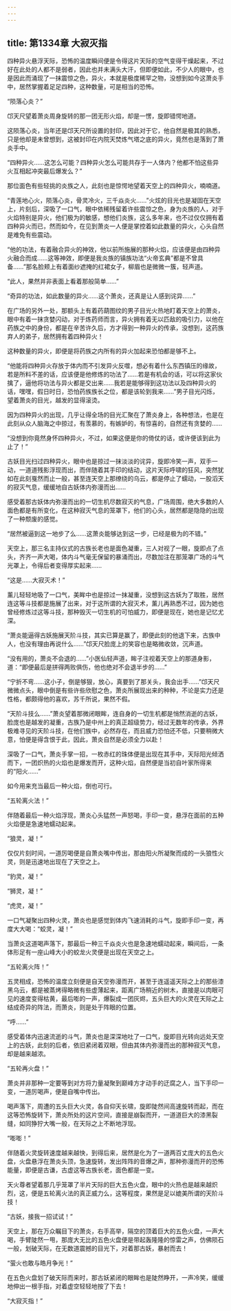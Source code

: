 ```yaml
---
---
---
```

title: 第1334章 大寂灭指
---



四种异火悬浮天际，恐怖的温度瞬间便是令得这片天际的空气变得干燥起来，不过好在此处的人都不是弱者，因此也并未满头大汗，但即便如此，不少人的眼中，也是因此而涌现了一抹震惊之色，异火，本就是极度稀罕之物，没想到如今这萧炎手中，居然掌握着足足四种，这种数量，可是相当的恐怖。

“陨落心炎？”

邙天尺望着萧炎周身旋转的那一团无形火焰，却是一愣，旋即错愕地道。

这陨落心炎，当年还是邙天尺所设置的封印，因此对于它，他自然是极其的熟悉，只是他却是未曾想到，这被封印在内院天焚炼气塔之底的异火，竟然也是落到了萧炎手中。

“四种异火……这怎么可能？四种异火怎么可能共存于一人体内？他都不怕这些异火互相起冲突最后爆发么？”

那位面色有些轻挑的炎族之人，此刻也是惊愕地望着天空上的四种异火，喃喃道。

“青莲地心火，陨落心炎，骨灵冷火，三千焱炎火……”火炫的目光也是凝固在天空上，片刻后，深吸了一口气，眼中依稀残留着许些震惊之色，身为炎族的人，对于火焰特别是异火，他们极为的敏感，想他们炎族，这么多年来，也不过仅仅拥有着四种异火而已，然而如今，在见到萧炎一人便是掌控着如此数量的异火，心头自然是难免有些震动。

“他的功法，有着融合异火的神效，他以前所施展的那种火焰，应该便是由四种异火融合而成……这等神效，即便是我炎族的镇族功法“火帝玄典”都是不曾具备……”那名脸颊上有着面纱遮掩的红裙女子，柳眉也是微微一簇，轻声道。

“此人，果然并非表面上看着那般简单……”

“奇异的功法，如此数量的异火……这个萧炎，还真是让人感到诧异……”

在广场的另外一处，那额头上有着药葫图纹的男子目光火热地盯着天空上的萧炎，眼中有着一抹贪婪闪动，对于炼药师而言，异火拥有着无以匹敌的吸引力，以他在药族之中的身份，都是在辛苦许久后，方才得到一种异火的传承，没想到，这药族弃人的弟子，居然拥有着四种异火！

这种数量的异火，即便是将药族之内所有的异火加起来恐怕都是够不上。

“他能将四种异火存放于体内而不引发异火反噬，想必有着什么东西镇压的缘故，若是所料不差的话，应该便是他修炼的功法了……若是有机会的话，可以将这家伙擒了，逼他将功法与异火都是交出来……我若是能够得到这功法以及四种异火的话，嘿嘿，假日时日，恐怕药族族长之位，都是该轮到我来……”男子目光闪烁，望着萧炎的目光，越发的显得滚烫。

因为四种异火的出现，几乎让得全场的目光汇聚在了萧炎身上，各种想法，也是在此刻从众人脑海之中掠过，有羡慕的，有嫉妒的，有惊喜的，自然还有贪婪的……

“没想到你竟然身怀四种异火，不过，如果这便是你的倚仗的话，或许便该到此为止了！”

古妖目光扫过四种异火，眼中也是掠过一抹淡淡的诧异，旋即冷笑一声，双手一动，一道道残影浮现而出，而伴随着其手印的结动，这片天际呼啸的狂风，突然犹如在此刻戛然而止一般，甚至连天空上那缭绕的乌云，都是停止了蠕动，一股滔天的寂灭气息，缓缓地自古妖体内弥漫而出……

感受着那古妖体内弥漫而出的一切生机尽数寂灭的气息，广场周围，绝大多数的人面色都是有所变化，在这种寂灭气息的笼罩下，他们的心头，居然都是隐隐的出现了一种颓废的感觉。

“居然被逼到这一地步了么……这萧炎能够达到这一步，已经是极为的不错。”

天空上，那三名主持仪式的古族长老也是面色凝重，三人对视了一眼，旋即点了点头，齐齐一声大喝，体内斗气毫无保留的暴涌而出，尽数加注在那笼罩广场的斗气光罩上，令得后者变得厚实起来……

“这是……大寂灭术！”

薰儿轻轻地吸了一口气，美眸中也是掠过一抹凝重，没想到这古妖为了取胜，居然连这等斗技都是施展了出来，对于这所谓的大寂灭术，薰儿再熟悉不过，因为她也曾经修炼过这等斗技，那种毁灭一切生机的可怕威力，即便是现在，她也是记忆尤深。

“萧炎能逼得古妖施展天阶斗技，其实已算是赢了，即便此刻的他退下来，古族中人，也没有理由再说什么……”邙天尺脸庞上的笑容也是略微收敛，沉声道。

“没有用的，萧炎不会退的……”小医仙轻声道，眸子注视着天空上的那道身影，道：“即便最后是拼得两败俱伤，他也绝对不会退半步的……”

“宁折不弯……这小子，倒是够狠，放心，真要到了那关头，我会出手……”邙天尺微微点头，眼中倒是有些许些欣慰之色，萧炎所展现出来的种种，不论是实力还是性格，都颇得他的喜欢，苏千所说，果然不假。

“天阶斗技么……”萧炎望着那微闭眼眸，连自身的一切生机都是悄然消逝的古妖，脸庞也是越发的凝重，古族乃是中州上的真正超级势力，经过无数年的传承，外界极难寻见的天阶斗技，在他们族中，必然存在，而且威力恐怕还不低，只要稍微大意，怕便是得含恨于此，因此，萧炎自然是必须全力以赴！

深吸了一口气，萧炎手掌一招，一枚赤红的珠体便是出现在其手中，天际阳光倾洒而下，一团炽热的火焰也是爆发而开，这种火焰，自然便是当初自叶家所得来的“阳火……”

如今用来充当最后一种火焰，倒也可行。

“五轮离火法！”

伴随着最后一种火焰浮现，萧炎心头猛然一声怒喝，手印一变，悬浮在面前的五种火焰便是急速地蠕动起来。

“狼灵，凝！”

仅仅片刻时间，一道厉喝便是自萧炎嘴中传出，那由阳火所凝聚而成的一头狼性火灵，则是迅速地出现在了天空之上。

“豹灵，凝！”

“狮灵，凝！”

“虎灵，凝！”

一口气凝聚出四种火灵，萧炎也是感觉到体内飞速消耗的斗气，旋即手印一变，再度大大喝：“蛟灵，凝！”

当萧炎这道喝声落下，那最后一种三千焱炎火也是急速地蠕动起来，瞬间后，一条体形足有一座山峰大小的蛟龙火灵便是出现在天空之上。

“五轮离火阵！”

五灵相成，恐怖的温度立刻便是自天空弥漫而开，甚至于连遥遥天际之上的那些漆黑乌云，都是被蒸烤得略微有些虚薄起来，距离广场稍近的树木，直接是以肉眼可见的速度变得枯黄，最后嘭的一声，爆裂成一团灰烬，五头巨大的火灵在天际之上结成奇异的阵法，而萧炎，则是处于阵眼的位置。

“呼……”

感受着体内迅速流逝的斗气，萧炎也是深深地吐了一口气，旋即目光转向远处天空上的古妖，此刻的后者，依旧紧闭着双眼，但由其体内弥漫而出的那种寂灭气息，却是越来越浓。

“五轮再火盘！”

萧炎并非那种一定要等到对方将力量凝聚到巅峰方才动手的迂腐之人，当下手印一变，一道厉喝声，便是自嘴中传出。

喝声落下，周遭的五头巨大火灵，各自仰天长啸，旋即陡然间高速旋转而起，而在这等恐怖旋转下，萧炎所处的这片空间，直接是崩裂而开，一道道巨大的漆黑裂缝，如同狰狞大嘴一般，在天际之上不断地浮现。

“嘭嘭！”

伴随着火灵旋转速度越来越快，到得后来，居然是化为了一道两百丈庞大的五色火盘，火盘悬浮在萧炎头顶，急速旋转，发出阵阵的音爆之声，那种弥漫而开的恐怖能量，即便是古谦，古虚这等古族长老，面色都是一变。

天火尊者望着那几乎笼罩了半片天际的巨大五色火盘，眼中的火热也是越来越炽烈，这，便是五轮离火法的真正威力么，这等程度，果然是足以媲美所谓的天阶斗技！

“古妖，接我一招试试！”

天空上，那在万众瞩目下的萧炎，右手高举，隔空的顶着巨大的五色火盘，一声大喝，手臂陡然一甩，那庞大无比的五色火盘便是带起轰隆隆的惊雷之声，仿佛陨石一般，划破天际，在无数道震撼的目光下，对着那古妖，暴射而去！

“萤火也敢与皓月争光！”

在五色火盘划了破天际而来时，那古妖紧闭的眼眸也是陡然睁开，一声冷笑，缓缓地伸出一根手指，对着虚空轻轻地按了下去！

“大寂灭指！”